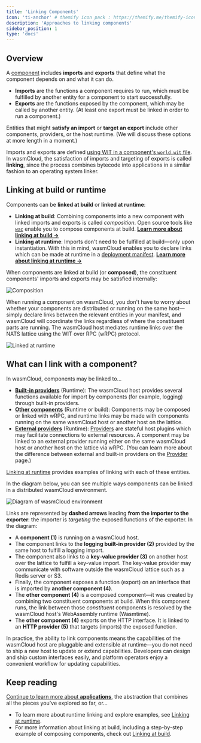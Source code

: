 ```yaml
---
title: 'Linking Components'
icon: 'ti-anchor' # themify icon pack : https://themify.me/themify-icons
description: 'Approaches to linking components'
sidebar_position: 1
type: 'docs'
---
```


## Overview

A [component](/docs/concepts/components/) includes **imports** and **exports** that define what the component depends on and what it can do.

- **Imports** are the functions a component requires to run, which must be fulfilled by another entity for a component to start successfully. 
- **Exports** are the functions exposed by the component, which may be called by another entity. (At least one export must be linked in order to run a component.)

Entities that might **satisfy an import** or **target an export** include other components, providers, or the host runtime. (We will discuss these options at more length in a moment.)

Imports and exports are defined [using WIT in a component's `world.wit` file](/docs/developer/interfaces/creating-an-interface). In wasmCloud, the satisfaction of imports and targeting of exports is called **linking**, since the process combines bytecode into applications in a similar fashion to an operating system linker. 

## Linking at build or runtime

Components can be **linked at build** or **linked at runtime**:

- **Linking at build**: Combining components into a new component with linked imports and exports is called *composition*. Open source tools like [`wac`](https://github.com/bytecodealliance/wac) enable you to compose components at build. [**Learn more about linking at build ->**](/docs/concepts/linking-components/linking-at-build)
- **Linking at runtime**: Imports don't need to be fulfilled at build&mdash;only upon instantiation. With this in mind, wasmCloud enables you to declare links which can be made at runtime in a [deployment manifest](/docs/ecosystem/wadm/model). [**Learn more about linking at runtime ->**](/docs/concepts/linking-components/linking-at-runtime)

When components are linked at build (or **composed**), the constituent components' imports and exports may be satisfied internally:

![Composition](../../../static/img/composed-component.gif)

When running a component on wasmCloud, you don't have to worry about whether your components are distributed or running on the same host&mdash;simply declare links between the relevant entities in your manifest, and wasmCloud will coordinate the links regardless of where the constituent parts are running. The wasmCloud host mediates runtime links over the NATS lattice using the WIT over RPC (wRPC) protocol.

![Linked at runtime](../../../static/img/runtime-linked.png)

## What can I link with a component?

In wasmCloud, components may be linked to...

* [**Built-in providers**](/docs/concepts/linking-components/linking-at-runtime#built-in-providers) (Runtime): The wasmCloud host provides several functions available for import by components (for example, logging) through built-in providers. 
* [**Other components**](/docs/concepts/linking-components/linking-at-runtime#other-components) (Runtime or build): Components may be composed or linked with wRPC, and runtime links may be made with components running on the same wasmCloud host or another host on the lattice. 
* [**External providers**](/docs/concepts/linking-components/linking-at-runtime#providers) (Runtime): [Providers](/docs/concepts/providers) are stateful host plugins which may facilitate connections to external resources. A component may be linked to an external provider running either on the same wasmCloud host or another host on the lattice via wRPC. (You can learn more about the difference between external and built-in providers on the [Provider](/docs/concepts/providers) page.)

[Linking at runtime](/docs/concepts/linking-components/linking-at-runtime) provides examples of linking with each of these entities.

In the diagram below, you can see multiple ways components can be linked in a distributed wasmCloud environment.

![Diagram of wasmCloud environment](../../../static/img/linking-components.png)

Links are represented by **dashed arrows** leading **from the importer to the exporter**: the importer is *targeting* the exposed functions of the exporter. In the diagram:

* A **component (1)** is running on a wasmCloud host. 
* The component links to the **logging built-in provider (2)** provided by the same host to fulfill a logging import.
* The component also links to a **key-value provider (3)** on another host over the lattice to fulfill a key-value import. The key-value provider may communicate with software outside the wasmCloud lattice such as a Redis server or S3.
* Finally, the component exposes a function (export) on an interface that is imported by **another component (4)**.
* The **other component (4)** is a composed component&mdash;it was created by combining two constituent components at build. When this component runs, the link between those *constituent* components is resolved by the wasmCloud host's WebAssembly runtime (Wasmtime).
* The **other component (4)** exports on the HTTP interface. It is linked to an **HTTP provider (5)** that targets (imports) the exposed function.

In practice, the ability to link components means the capabilities of the wasmCloud host are pluggable and extensible at runtime&mdash;you do not need to ship a new host to update or extend capabilities. Developers can design and ship custom interfaces easily, and platform operators enjoy a convenient workflow for updating capabilities.

## Keep reading

[Continue to learn more about **applications**](/docs/concepts/applications), the abstraction that combines all the pieces you've explored so far, or...

- To learn more about runtime linking and explore examples, see [Linking at runtime](/docs/concepts/linking-components/linking-at-runtime).
- For more information about linking at build, including a step-by-step example of composing components, check out [Linking at build](/docs/concepts/linking-components/linking-at-build).